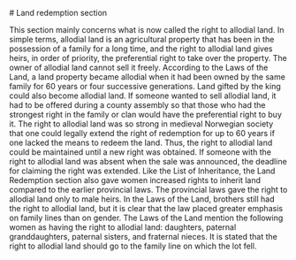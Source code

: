 
<SitatHero 
    title='Land redemption' 
    ingress='“If a land is in the possession of the same branch of a family for sixty years or more, it becomes the allodial land of the person who possesses it.”'
    footer='Land Redemption section, chapter 2'
/>
<Spacer />
<Container>
    # Land redemption section
    <Spacer height={10}/>
</Container>

<Container stil="firstletter">
    This section mainly concerns what is now called the right to allodial land. In simple terms, allodial land is an agricultural property that has been in the possession of a family for a long time, and the right to allodial land gives heirs, in order of priority, the preferential right to take over the property. The owner of allodial land cannot sell it freely. According to the Laws of the Land, a land property became allodial when it had been owned by the same family for 60 years or four successive generations. Land gifted by the king could also become allodial land. If someone wanted to sell allodial land, it had to be offered during a county assembly so that those who had the strongest right in the family or clan would have the preferential right to buy it. The right to allodial land was so strong in medieval Norwegian society that one could legally extend the right of redemption for up to 60 years if one lacked the means to redeem the land. Thus, the right to allodial land could be maintained until a new right was obtained. If someone with the right to allodial land was absent when the sale was announced, the deadline for claiming the right was extended. Like the List of Inheritance, the Land Redemption section also gave women increased rights to inherit land compared to the earlier provincial laws. The provincial laws gave the right to allodial land only to male heirs. In the Laws of the Land, brothers still had the right to allodial land, but it is clear that the law placed greater emphasis on family lines than on gender. The Laws of the Land mention the following women as having the right to allodial land: daughters, paternal granddaughters, paternal sisters, and fraternal nieces. It is stated that the right to allodial land should go to the family line on which the lot fell.
</Container>

<Spacer />
<Container>
    <SubMenuCards items={sections.items} columns={3}/>
</Container>

 
 
